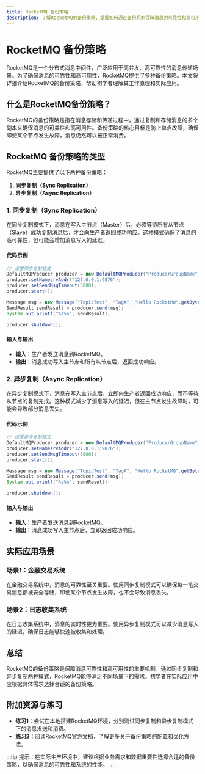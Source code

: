 ```yaml
---
title: RocketMQ 备份策略
description: 了解RocketMQ的备份策略，掌握如何通过备份机制保障消息的可靠性和高可用性。
---
```


# RocketMQ 备份策略

RocketMQ是一个分布式消息中间件，广泛应用于高并发、高可靠性的消息传递场景。为了确保消息的可靠性和高可用性，RocketMQ提供了多种备份策略。本文将详细介绍RocketMQ的备份策略，帮助初学者理解其工作原理和实际应用。

## 什么是RocketMQ备份策略？

RocketMQ的备份策略是指在消息存储和传递过程中，通过复制和存储消息的多个副本来确保消息的可靠性和高可用性。备份策略的核心目标是防止单点故障，确保即使某个节点发生故障，消息仍然可以被正常消费。

## RocketMQ 备份策略的类型

RocketMQ主要提供了以下两种备份策略：

1. **同步复制（Sync Replication）**
2. **异步复制（Async Replication）**

### 1. 同步复制（Sync Replication）

在同步复制模式下，消息在写入主节点（Master）后，必须等待所有从节点（Slave）成功复制消息后，才会向生产者返回成功响应。这种模式确保了消息的高可靠性，但可能会增加消息写入的延迟。

#### 代码示例

```java
// 设置同步复制模式
DefaultMQProducer producer = new DefaultMQProducer("ProducerGroupName");
producer.setNamesrvAddr("127.0.0.1:9876");
producer.setSendMsgTimeout(5000);
producer.start();

Message msg = new Message("TopicTest", "TagA", "Hello RocketMQ".getBytes(RemotingHelper.DEFAULT_CHARSET));
SendResult sendResult = producer.send(msg);
System.out.printf("%s%n", sendResult);

producer.shutdown();
```

#### 输入与输出

- **输入**：生产者发送消息到RocketMQ。
- **输出**：消息成功写入主节点和所有从节点后，返回成功响应。

### 2. 异步复制（Async Replication）

在异步复制模式下，消息在写入主节点后，立即向生产者返回成功响应，而不等待从节点的复制完成。这种模式减少了消息写入的延迟，但在主节点发生故障时，可能会导致部分消息丢失。

#### 代码示例

```java
// 设置异步复制模式
DefaultMQProducer producer = new DefaultMQProducer("ProducerGroupName");
producer.setNamesrvAddr("127.0.0.1:9876");
producer.setSendMsgTimeout(5000);
producer.start();

Message msg = new Message("TopicTest", "TagA", "Hello RocketMQ".getBytes(RemotingHelper.DEFAULT_CHARSET));
SendResult sendResult = producer.send(msg);
System.out.printf("%s%n", sendResult);

producer.shutdown();
```

#### 输入与输出

- **输入**：生产者发送消息到RocketMQ。
- **输出**：消息成功写入主节点后，立即返回成功响应。

## 实际应用场景

### 场景1：金融交易系统

在金融交易系统中，消息的可靠性至关重要。使用同步复制模式可以确保每一笔交易消息都被安全存储，即使某个节点发生故障，也不会导致消息丢失。

### 场景2：日志收集系统

在日志收集系统中，消息的实时性更为重要。使用异步复制模式可以减少消息写入的延迟，确保日志能够快速被收集和处理。

## 总结

RocketMQ的备份策略是保障消息可靠性和高可用性的重要机制。通过同步复制和异步复制两种模式，RocketMQ能够满足不同场景下的需求。初学者在实际应用中应根据具体需求选择合适的备份策略。

## 附加资源与练习

- **练习1**：尝试在本地搭建RocketMQ环境，分别测试同步复制和异步复制模式下的消息发送和消费。
- **练习2**：阅读RocketMQ官方文档，了解更多关于备份策略的配置和优化方法。

:::tip
提示：在实际生产环境中，建议根据业务需求和数据重要性选择合适的备份策略，以确保消息的可靠性和系统的性能。
:::